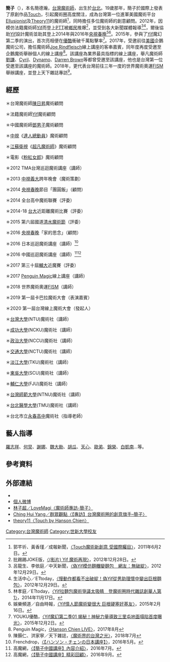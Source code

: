 {{艺人
| 姓名     = 簡子
| 英文名 = Hanson Chien
| 类型     = 魔術師
| 圖片     = 
| 本名     = 簡德瀚
| 出生日期 = {{birth_date_and_age|1991|5|29}}
| 國籍     = {{ROC}}
| 职业     = 魔術師、魔術顧問
| 教育程度     =  [[世新大學|世新大學]]廣電系電影組
}}

'''簡子'''（{{bd|1991年||catIdx=簡}}），本名簡德瀚，[[台灣|台灣]][[魔術師|魔術師]]，出生於[[台北|台北]]。19歲那年，簡子於國際上發表了原創作品[[Touch|Touch]]，引起魔術圈高度關注，成為台灣第一位進軍美國魔術平台[[Ellusionist|Ellusionist]]及[[Theory11|Theory11]]的魔術師<ref>郭芊圻、黃香瑾／成報新聞，[http://i.imgur.com/HG03m.jpg 〈Touch魔術新創意 受國際矚目〉]，2011年6月2日。</ref>，同時擔任多位魔術師的創意顧問。2012年，因模仿法籍魔術師[[Yif|Yif]]而登上[[PTT|PTT]]被[[鄉民|鄉民]]推爆<ref>批踢踢JOKE版，[http://disp.cc/b/662-4RtE 〈(影片) Yif 魔術再現〉]，2012年12月28日。</ref>，並受到各大新聞媒體報導<ref>呂龍生、李依庭／中天新聞，[https://www.youtube.com/watch?v=dkfQdRRLNwM 〈偽Yif模仿麵糰變麵包　網友：無破綻〉]，2012年12月29日。</ref><ref>生活中心／ETtoday，[http://www.ettoday.net/news/20121229/146736.htm 〈慢動作都看不出破綻！偽Yif從男助理懷中變出巨根麵包〉]，2012年12月29日。</ref>，爾後協助[[Yif|Yif]]設計魔術並助其登上2014年與2016年[[中国中央电视台|央視]][[春晚|春晚]]<ref>林孝庭／ETtoday，[http://star.ettoday.net/news/426815 〈Yif拉麵包魔術爭議太吸睛　登魔術圈時代雜誌創華人第1〉]，2014年11月17日。</ref><ref>娛樂頻道／自由時報，[http://ent.ltn.com.tw/news/breakingnews/1235798 〈Yif情人節魔術變很大 巨根硬塞好基友〉]，2015年2月16日。</ref>。2015年，參與了[[Yif|Yif]]魔幻第二季的演出，首次亮相便在[[優酷|優酷]]衝破千萬點擊率<ref>YOUKU優酷，[http://v.youku.com/v_show/id_XMTQwMTc4NTY1Ng 〈Yif魔幻第二季01 揭秘！神秘力量導致三里屯地面塌陷首度曝光〉]，2015年12月2日。</ref>。2017年，受邀前往[[美國|美國]]企鵝魔術公司，擔任魔術師[[Joe_Rindfleisch|Joe Rindfleisch]]線上講座的客串嘉賓，同年度再度受邀至企鵝魔術舉辦個人的線上講座<ref>Penguin Magic，[http://www.penguinmagic.com/p/8611 〈Hanson Chien LIVE〉]，2017年8月</ref>。該講座為業界最具指標的線上講座，舉凡魔術師[[劉謙|劉謙]]、[[Cyril|Cyril]]、[[Dynamo|Dynamo]]、[[Darren_Brown|Darren Brown]]等都曾受邀至該講座，他也是台灣第一位受邀至該講座的魔術師。2018年，更代表台灣前往三年一度的世界魔術奧運[[FISM|FISM]]舉辦講座，並登上天下雜誌專訪<ref>陳顥仁、洪家寧／天下雜誌，[https://www.cw.com.tw/article/article.action?id=5090993 〈魔術界的台灣之光〉]，2018年7月</ref>。

==經歷==
＊台灣魔術師[[陳日昇|陳日昇]]魔術顧問

＊法籍魔術師[[Yif|Yif]]魔術顧問

＊中國魔術師[[鄧男子|鄧男子]]魔術顧問

＊[[中視|中視]]《[[達人總動員|達人總動員]]》魔術顧問

＊[[江蘇衛視|江蘇衛視]]《[[超凡魔術師|超凡魔術師]]》魔術顧問

＊電影《[[粉紅女郎|粉紅女郎]]》魔術顧問

＊2012 TMA台灣巡迴魔術講座（講師）

＊2013 [[中視|中視]][[義大|義大]]跨年晚會（魔術策劃）

＊2014 [[中国中央电视台|央視]][[春晚|春晚]]節目「團圓飯」（顧問）

＊2014 全台高中魔術聯賽（評委）

＊2014-18 [[台灣大學|台大]]近距離魔術比賽（評委）

＊2015 第六屆國道[[清水魔術節|清水魔術節]]（評委）

＊2016 [[中国中央电视台|央視]][[春晚|春晚]]「家的思念」（顧問）

＊2016 日本巡迴魔術講座（講師）<ref>Frenchdrop，[https://www.frenchdrop.com/special/?page=HCLecture 〈【ハンソン・チェンの日本講座】〉]，2016年5月。</ref>

＊2016 中國巡迴魔術講座（講師）<ref>高魔網，[http://mp.weixin.qq.com/s/vH4Y281KqWUDDfgkmpognA 〈【簡子中國講座】內容介紹〉]，2016年7月。</ref><ref>高魔網，[http://mp.weixin.qq.com/s/WKX2igVgkRNubPhVAoCM0A 〈【簡子中國講座】精彩回顧〉]，2016年9月。</ref>　

＊2017 第三十屆[[輔大|輔大]]近魔賽（評委）

＊2017 [[Penguin_Magic|Penguin Magic]]線上講座（講師）

＊2018 世界魔術奧運[[FISM|FISM]]（講師）

＊2019 第一屆卡巴拉魔術大會（表演嘉賓）

＊2020 第一屆台灣線上魔術大會（發起人）

＊[[台灣大學|台灣大學]](NTU)魔術社（講師）

＊[[成功大學|成功大學]](NCKU)魔術社（講師）

＊[[政治大學|政治大學]](NCCU)魔術社（講師）

＊[[交通大學|交通大學]](NCTU)魔術社（講師）

＊[[淡江大學|淡江大學]](TKU)魔術社（講師）

＊[[東吳大學|東吳大學]](SCU)魔術社（講師）

＊[[輔仁大學|輔仁大學]](FJU)魔術社（講師）

＊[[台灣師範大學|台灣師範大學]](NTNU)魔術社（講師）

＊[[台北醫學大學|台北醫學大學]](TMU)魔術社（講師）

＊台北市立[[永春高中|永春高中]]魔術社（指導老師）

==藝人指導==
[[羅志祥|羅志祥]]、[[何炅|何炅]]、[[謝娜|謝娜]]、[[魏大勛|魏大勛]]、[[胡瓜|胡瓜]]、[[天心_(藝人)|天心]]、[[歐弟|歐弟]]、[[錦榮|錦榮]]、[[白凱南|白凱南]]...等。

==參考資料==
{{reflist|1}}

==外部連結==
*{{Youtube|user=hanson9898|}}
*[http://www.weibo.com/2273702364 個人微博]
*[http://www.lovemagi.com/magician-intro/taiwan-magician/%E9%AD%94%E8%A1%93%E5%B8%AB%E5%B0%88%E8%A8%AA-%E7%B0%A1%E5%AD%90.html 林子超／LoveMagi〈魔術師專訪-簡子〉]
*[http://crowdwatch.tw/people/790 Ching Hui Yang／群眾觀點〈【專訪】台灣魔術圈的創意旗手–簡子〉]
*[http://www.theory11.com/wire/hanson-chien/touch/ theory11〈Touch by Hanson Chien〉]

<!-- CLOSED -->

[[Category:台灣魔術師|Category:台灣魔術師]]
[[Category:世新大學校友|Category:世新大學校友]]